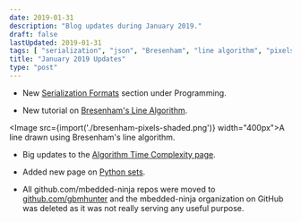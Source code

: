```yaml
---
date: 2019-01-31
description: "Blog updates during January 2019."
draft: false
lastUpdated: 2019-01-31
tags: [ "serialization", "json", "Bresenham", "line algorithm", "pixels", "Python", "sets", "mbedded-ninja", "GitHub" ]
title: "January 2019 Updates"
type: "post"
---
```



* New [Serialization Formats](/programming/serialization-formats) section under Programming.

* New tutorial on [Bresenham's Line Algorithm](/programming/algorithms-and-data-structures/bresenhams-line-algorithm).

<Image src={import('./bresenham-pixels-shaded.png')} width="400px">A line drawn using Bresenham's line algorithm.</Image>

* Big updates to the [Algorithm Time Complexity page](/programming/algorithms-and-data-structures/algorithm-time-complexity/).

* Added new page on [Python sets](/programming/languages/python/python-sets/).

* All github.com/mbedded-ninja repos were moved to [github.com/gbmhunter](http://github.com/gbmhunter) and the mbedded-ninja organization on GitHub was deleted as it was not really serving any useful purpose.